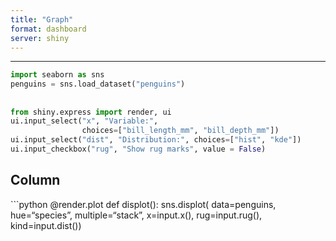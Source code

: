 ```yaml
---
title: "Graph"
format: dashboard
server: shiny
---
```


---

```python
import seaborn as sns
penguins = sns.load_dataset("penguins")
```

## {.sidebar}

```python
from shiny.express import render, ui
ui.input_select("x", "Variable:",
                choices=["bill_length_mm", "bill_depth_mm"])
ui.input_select("dist", "Distribution:", choices=["hist", "kde"])
ui.input_checkbox("rug", "Show rug marks", value = False)
```

## Column

```python
@render.plot
def displot():
    sns.displot(
        data=penguins, hue="species", multiple="stack",
        x=input.x(), rug=input.rug(), kind=input.dist())